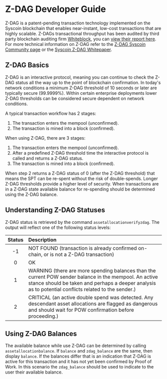 # Z-DAG Developer Guide

Z-DAG is a patent-pending transaction technology implemented on the Syscoin blockchain that enables near-instant, low-cost transactions that are highly scalable. Z-DAGs transactional throughput has been audited by third party blockchain auditing firm [Whiteblock](https://whiteblock.io/), you can [view their report here](https://syscoin.org/whitepaper#tps). For more technical information on Z-DAG refer to the [Z-DAG Syscoin Community page](https://syscoin.community/features/z-dag) or the [Syscoin Z-DAG Whitepaper](https://syscoin.org/zdag_syscoin_whitepaper.pdf).

## Z-DAG Basics

Z-DAG is an interactive protocol, meaning you can continue to check the Z-DAG status all the way up to the point of blockchain confirmation. In today's network conditions a minimum Z-DAG threshold of 10 seconds or later are typically secure (99.9999%). Within certain enterprise deployments lower Z-DAG thresholds can be considered secure dependent on network conditions.

A typical transaction workflow has 2 stages:

1. The transaction enters the mempool (unconfirmed).
2. The transaction is mined into a block (confirmed).

When using Z-DAG, there are 3 stages:

1. The transaction enters the mempool (unconfirmed).
2. After a predefined Z-DAG threshold time the interactive protocol is called and returns a Z-DAG status.
3. The transaction is mined into a block (confirmed).

When step 2 returns a Z-DAG status of 0 (after the Z-DAG threshold) that means the SPT can be re-spent without the risk of double-spends. Longer Z-DAG thresholds provide a higher level of security. When transactions are in a Z-DAG state available balance for re-spending should be determined using the Z-DAG balance.

## Understanding Z-DAG Statuses

Z-DAG status is retrieved by the command `assetallocationverifyzdag`. The output will reflect one of the following status levels:

| Status | Description                                                  |
| :-----: | :----------------------------------------------------------- |
| -1     | NOT FOUND (transaction is already confirmed on-chain, or is not a Z-DAG transaction) |
| 0      | OK                                                           |
| 1      | WARNING (there are more spending balances than the current POW sender balance in the mempool. An active stance should be taken and perhaps a deeper analysis as to potential conflicts related to the sender.) |
| 2      | CRITICAL (an active double spend was detected. Any descendant asset allocations are flagged as dangerous and should wait for POW confirmation before proceeding.) |

## Using Z-DAG Balances

The available balance while use Z-DAG can be determined by calling `assetallocationbalance`. If `balance` and `zdag_balance` are the same, then display `balance`. If the balances differ that is an indication that Z-DAG is active for this transaction and it has not yet been confirmed by Proof of Work. In this scenario the `zdag_balance` should be used to indicate to the user their available balance.
